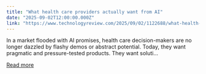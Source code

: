 ```yaml
---
title: "What health care providers actually want from AI"
date: "2025-09-02T12:00:00.000Z"
link: "https://www.technologyreview.com/2025/09/02/1122688/what-health-care-providers-actually-want-from-ai/"
---
```


In a market flooded with AI promises, health care decision-makers are no longer dazzled by flashy demos or abstract potential. Today, they want pragmatic and pressure-tested products. They want soluti...

[Read more](https://www.technologyreview.com/2025/09/02/1122688/what-health-care-providers-actually-want-from-ai/)

